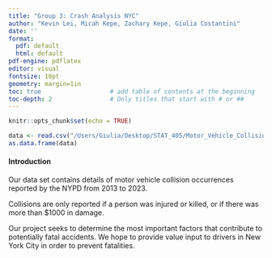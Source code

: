 ```yaml
---
title: "Group 3: Crash Analysis NYC"
author: "Kevin Lei, Micah Kepe, Zachary Kepe, Giulia Costantini"
date: ''
format:
  pdf: default
  html: default
pdf-engine: pdflatex
editor: visual
fontsize: 10pt
geometry: margin=1in
toc: true                   # add table of contents at the beginning
toc-depth: 2                # Only titles that start with # or ##
---
```


```r
knitr::opts_chunk$set(echo = TRUE)
```

```r
data <- read.csv("/Users/Giulia/Desktop/STAT_405/Motor_Vehicle_Collisions_-_Crashes_20240213.csv")
as.data.frame(data)
```

#### Introduction

Our data set contains details of motor vehicle collision occurrences reported by the NYPD from 2013 to 2023.

Collisions are only reported if a person was injured or killed, or if there was more than \$1000 in damage.

Our project seeks to determine the most important factors that contribute to potentially fatal accidents. We hope to provide value input to drivers in New York City in order to prevent fatalities.

#### 
